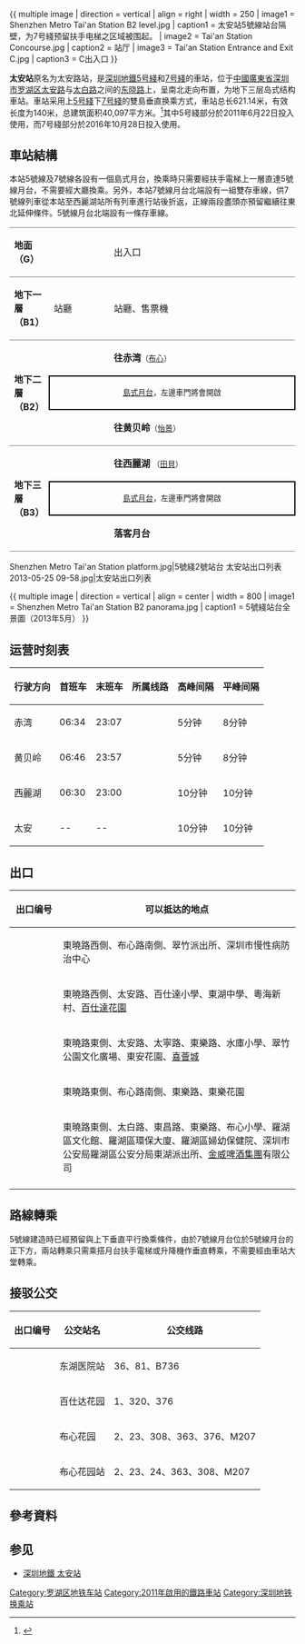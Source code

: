 {{noteTA
|G1=Transport
|G2=Unit
}}
{{Infobox station
|name = 太安
|image = Tai'an Station Line 7 Platform.jpg
|caption = 太安站站台 
|eng_name = Tai'an
|livery = #8b7ba0
|borough = {{CHN}}[[廣東省|廣東省]][[深圳市|深圳市]][[罗湖区|罗湖区]]
|address = [[太安路|太安路]]與[[太白路|太白路]]之間的[[东晓路|东晓路]]上
|coordinates = {{coord|22|34|24|N|114|8|13|E|display=it|type:railwaystation}}
|map = [http://www.szmc.net/public/cms/public/upload/ad/siteimg/ck/0525_b.jpg 深圳地鐵網站]
|colour= {{深圳地鐵|5|s}}：{{colorbox|yellow}} 黄色<br>{{深圳地鐵|7|s}}：{{colorbox|purple}} 紫色
|lines = {{深圳地鐵|5|sl}}<br/>{{深圳地鐵|7|sl}}
|platform = 4
|exits = 5
|hours =
|station_hours = 06:24－00:07
|opened = {{深圳地鐵|5|s}}：2011年6月22日<br>{{深圳地鐵|7|s}}：2016年10月28日
|services = {{Adjacent stations|system=Shenzhen Metro |line1=5|left1=怡景|right1=布心|to-left1=黃貝嶺|to-right1=赤灣
|line2=7|left2=田貝}}
|structure = 地下車站
|platformtype = [[島式疊式月台|島式疊式月台]]
|linecolour = {{深圳地铁色彩|5}}
|linecolour2 = {{深圳地鐵色彩|7}}
|route_map = {{Routemap|inline=yes|legend=no|map=
\utSTRf!~MFADEg\utSTRg!~MFADEg\~~ ~~ ~~{{rmri|u}}[[布心站|布心站]]
utSTR!~utBS2l\utSTR!~utBS2r
utSTR!~utSTR~L\utSTR!~utSTR~R
\\\utSTR!~utBS2+l\utSTR!~utBS2+r\utENDEa\\utENDEa
\\\utSTR+BSl\utSTR+BSr!~num1r\utSTR\utENDEa\utSTR
\\\utSTR+BSl!~num2l\utSTR+BSr\utSTR!~utSTR~L\utSTR!~utSTR~R\utSTR
\\\utSTR\utSTR\utSTR!~utSTR~L\utABZ23!~utSTR~R\utSTR
\\\utSTR\utSTR\utABZg+1\\utABZg+4
\\\utSTR\utSTR\utSTR+BSl\BS\utSTR+BSr!~num4r
\\\\utSTR\utSTR\utSTR+BSl!~num3l\BS\utSTR+BSr\~~'''B2/B3'''
\\\utSTRgq\utKRZto\utKRZto\utSTRr\\utSTR\~~ ~~{{rmri|l}}[[田贝站|田贝站]]
\\utSTRfq\utKRZto\utKRZto\utSTRq\utSTRq\utSTRr
\utSTRf!~MFADEf\utSTRg!~MFADEf\~~ ~~ ~~{{rmri|d}}[[怡景站|怡景站]]
|bottom = † 路線圖经过变形，仅供参考。
}}}}
{{ multiple image | direction = vertical | align = right | width = 250
| image1 = Shenzhen Metro Tai'an Station B2 level.jpg | caption1 = 太安站5號線站台隔壁，为7号綫预留扶手电梯之区域被围起。
| image2 = Tai'an Station Concourse.jpg | caption2 = 站厅
| image3 = Tai'an Station Entrance and Exit C.jpg | caption3 = C出入口
}}

'''太安站'''原名为太安路站，是[[深圳地鐵5号綫|深圳地鐵5号綫]]和[[深圳地鐵7号綫|7号綫]]的車站，位于[[中華人民共和國|中國]][[廣東省|廣東省]][[深圳市|深圳市]][[罗湖区|罗湖区]][[太安路|太安路]]与[[太白路|太白路]]之间的[[东晓路|东晓路]]上，呈南北走向布置，为地下三层岛式结构車站。車站采用上[[深圳地鐵5号綫|5号綫]]下[[深圳地鐵7号綫|7号綫]]的雙島垂直换乘方式，車站总长621.14米，有效长度为140米，总建筑面积40,097平方米。<ref name="封顶">{{cite news|language=zh-hans|author=王晓晴、贾云曙、杨昌华|url=http://sztqb.sznews.com/html/2009-08/15/content_737598.htm|title=我市最大地铁站太安站首段封顶|work=深圳特区报|publisher=深圳特区报|date=2009年8月15日|accessdate=2013年5月27日|deadurl=yes|archiveurl=https://web.archive.org/web/20101202021901/http://sztqb.sznews.com/html/2009-08/15/content_737598.htm|archivedate=2010年12月2日}}</ref>其中5号綫部分於2011年6月22日投入使用，而7号綫部分於2016年10月28日投入使用。

==車站結構==
本站5號線及7號線各設有一個島式月台，換乘時只需要經扶手電梯上一層直達5號線月台，不需要經大廳換乘。另外，本站7號線月台北端設有一組雙存車線，供7號線列車從本站至西麗湖站所有列車進行站後折返，正線兩段盡頭亦預留繼續往東北延伸條件。5號線月台北端設有一條存車線。
{|cellspacing=0 cellpadding=3
|-
|style="border-top:solid 1px gray;border-bottom:solid 1px gray;width:50px;"|'''地面（G）'''
|style="border-top:solid 1px gray;border-bottom:solid 1px gray;width:100px;"|
|style="border-top:solid 1px gray;border-bottom:solid 1px gray;width:350px;"|出入口
|-
|style="border-top:solid 1px gray;border-bottom:solid 1px gray;" valign=top width=50|'''地下一層（B1）'''
|style="border-top:solid 1px gray;border-bottom:solid 1px gray;" valign=top width=100|站廳
|style="border-top:solid 1px gray;border-bottom:solid 1px gray;" valign=top width=300|站廳、售票機
|-
|style="border-bottom:solid 1px gray;" rowspan=3 valign=top|'''地下二層（B2）'''
|
|{{arrow|L}} '''{{深圳地鐵|5|c}}''' '''往赤湾'''<small>（[[布心站|布心]]）</small>
|-
|style="border-right:solid 2px black;border-left:solid 2px black;border-top:solid 2px black;border-bottom:solid 2px black;" colspan=2|<center><small>[[島式月台|島式月台]]，左邊車門將會開啟</small></center>
|-
|style="border-bottom:solid 1px gray;"|
|style="border-bottom:solid 1px gray;"|'''{{深圳地鐵|5|c}} 往黄贝岭'''<small>（[[怡景站|怡景]]）</small> {{arrow|R}}
|-
|style="border-bottom:solid 1px gray;" rowspan=3 valign=top|'''地下三層（B3）'''
|style="border-bottom:solid 1px gray;"|
|style="border-bottom:solid 1px gray;"| {{arrow|L}} '''{{深圳地鐵|7|c}}''' '''往西麗湖''' <small>（[[田貝站|田貝]]）</small>
|-
|style="border-right:solid 2px black;border-left:solid 2px black;border-top:solid 2px black;border-bottom:solid 2px black;" colspan=2|<center><small>[[島式月台|島式月台]]，左邊車門將會開啟</small></center>
|-
|style="border-bottom:solid 1px gray;"|
|style="border-bottom:solid 1px gray;"|'''{{深圳地鐵|7|c}}''' '''落客月台''' {{arrow|R}}
|}

<gallery>
Shenzhen Metro Tai'an Station platform.jpg|5號綫2號站台
太安站出口列表 2013-05-25 09-58.jpg|太安站出口列表
</gallery>

{{ multiple image | direction = vertical | align = center | width = 800
| image1 = Shenzhen Metro Tai'an Station B2 panorama.jpg | caption1 = 5號綫站台全景圖（2013年5月）
}}

==运营时刻表==
{| class="wikitable"
|-
! 行驶方向 !! 首班车 !! 末班车 !! 所属线路 !! 高峰间隔 !! 平峰间隔
|-
|赤湾 || 06:34 || 23:07 || {{深圳地鐵|5|c}}|| 5分钟 || 8分钟
|-
|黄贝岭 || 06:46 || 23:57 || {{深圳地鐵|5|c}} || 5分钟 || 8分钟
|-
|西麗湖 ||06:30|| 23:00 || {{深圳地鐵|7|c}}||10分钟 ||10分钟
|-
|太安 || -- || --|| {{深圳地鐵|7|c}} || 10分钟||10分钟
|}

==出口==
{| class="wikitable" 
! style="width:70px" | 出口编号
! 可以抵达的地点
|-
| {{綠底白字出口|A}}
| 東曉路西側、布心路南側、翠竹派出所、深圳市慢性病防治中心
|-
| {{綠底白字出口|B|附=盲升}}
| 東曉路西側、太安路、百仕達小學、東湖中學、粵海新村、[[百仕達花園|百仕達花園]]
|-
| {{綠底白字出口|C|附=盲}}
| 東曉路東側、太安路、太寧路、東樂路、水庫小學、翠竹公園文化廣場、東安花園、[[喜薈城|喜薈城]]
|-
| {{綠底白字出口|D}}
| 東曉路東側、布心路南側、東樂路、東樂花園
|-
| {{綠底白字出口|E}}
| 東曉路東側、太白路、東昌路、東樂路、布心小學、羅湖區文化館、羅湖區環保大廈、羅湖區婦幼保健院、深圳市公安局羅湖區公安分局東湖派出所、[[金威啤酒集團|金威啤酒集團]]有限公司
|-
| bgcolor="#EEEEEE" colspan=2 | {{綠底白字出口|註=盲升}}
|}

==路線轉乘==
5號線建造時已經預留與上下垂直平行換乘條件，由於7號線月台位於5號線月台的正下方，兩站轉乘只需乘搭月台扶手電梯或升降機作垂直轉乘，不需要經由車站大堂轉乘。

==接驳公交==
{| class="wikitable"
|-
! 出口编号 !! 公交站名 !! 公交线路
|-
| align="center" | {{港鐵出口|A}} || 东湖医院站 || 36、81、B736
|-
| align="center" | {{港鐵出口|B}} || 百仕达花园 || 1、320、376
|-
| align="center" | {{港鐵出口|D}} || 布心花园 || 2、23、308、363、376、M207
|-
| align="center" | {{港鐵出口|E}} || 布心花园站 || 2、23、24、363、308、M207
|}

==參考資料==
{{reflist}}

==参见==
*[http://www.szmc.net/cms/page?arg=guide_sitequery&xl=5&code=0525&ztsc=1715&zdjs=1716&zdck=1717&gjhc=1718&cy=1719&yl=1720&gw=1721 深圳地鐵 太安站] {{Wayback|url=http://www.szmc.net/cms/page?arg=guide_sitequery&xl=5&code=0525&ztsc=1715&zdjs=1716&zdck=1717&gjhc=1718&cy=1719&yl=1720&gw=1721 |date=20190915011857 }}

{{深圳地鐵5號線車站}}
{{深圳地铁7号线车站}}
{{深圳地鐵車站列表|SZM}}

[[Category:罗湖区地铁车站|Category:罗湖区地铁车站]]
[[Category:2011年啟用的鐵路車站|Category:2011年啟用的鐵路車站]]
[[Category:深圳地铁换乘站|Category:深圳地铁换乘站]]